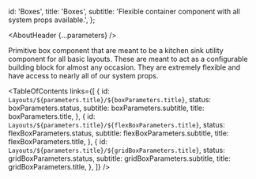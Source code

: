 


  id: 'Boxes',
  title: 'Boxes',
  subtitle: 'Flexible container component with all system props available.',
};

<Meta title="Layouts/Boxes/About" name="Layouts/Boxes/About" />

<AboutHeader {...parameters} />

Primitive box component that are meant to be a kitchen sink utility component for all basic layouts. These are meant to act as a configurable building block for almost any occasion. They are extremely flexible and have access to nearly all of our system props.

<TableOfContents
  links={[
    {
      id: `Layouts/${parameters.title}/${boxParameters.title}`,
      status: boxParameters.status,
      subtitle: boxParameters.subtitle,
      title: boxParameters.title,
    },
    {
      id: `Layouts/${parameters.title}/${flexBoxParameters.title}`,
      status: flexBoxParameters.status,
      subtitle: flexBoxParameters.subtitle,
      title: flexBoxParameters.title,
    },
    {
      id: `Layouts/${parameters.title}/${gridBoxParameters.title}`,
      status: gridBoxParameters.status,
      subtitle: gridBoxParameters.subtitle,
      title: gridBoxParameters.title,
    },
  ]}
/>
